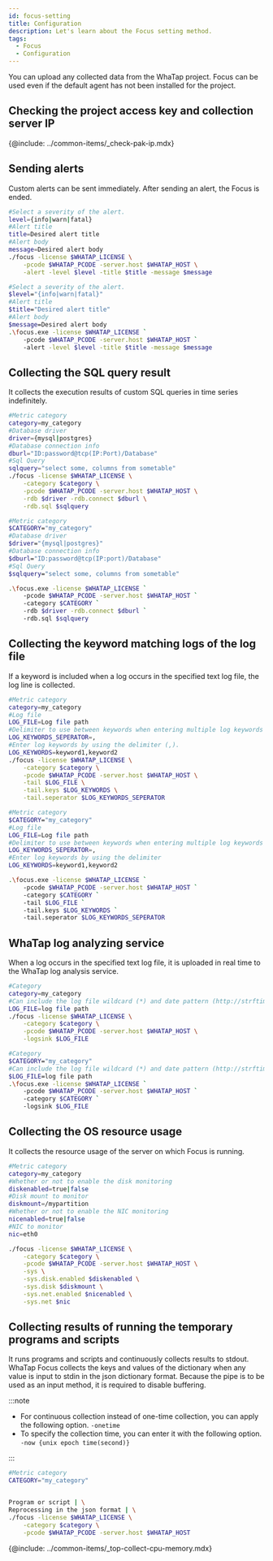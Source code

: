 ```yaml
---
id: focus-setting
title: Configuration
description: Let's learn about the Focus setting method.
tags:
  - Focus
  - Configuration
---
```



You can upload any collected data from the WhaTap project. Focus can be used even if the default agent has not been installed for the project.

## Checking the project access key and collection server IP

{@include: ../common-items/_check-pak-ip.mdx}

## Sending alerts

Custom alerts can be sent immediately. After sending an alert, the Focus is ended.

<Tabs groupId="operating-systems">
<TabItem value="lx" label="Linux Shell">

```bash title=SH
#Select a severity of the alert.
level={info|warn|fatal}
#Alert title
title=Desired alert title
#Alert body
message=Desired alert body
./focus -license $WHATAP_LICENSE \
    -pcode $WHATAP_PCODE -server.host $WHATAP_HOST \
    -alert -level $level -title $title -message $message
```

</TabItem>
<TabItem value="wd" label="Windows Powershell">

```bash title='SH'
#Select a severity of the alert.
$level="{info|warn|fatal}"
#Alert title
$title="Desired alert title"
#Alert body
$message=Desired alert body
.\focus.exe -license $WHATAP_LICENSE `
    -pcode $WHATAP_PCODE -server.host $WHATAP_HOST `
    -alert -level $level -title $title -message $message
```

</TabItem>
</Tabs>

## Collecting the SQL query result

It collects the execution results of custom SQL queries in time series indefinitely.

<Tabs groupId="operating-systems">
<TabItem value="lx" label="Linux Shell">

```bash title=SH
#Metric category
category=my_category
#Database driver
driver={mysql|postgres}
#Database connection info
dburl="ID:password@tcp(IP:Port)/Database"
#Sql Query
sqlquery="select some, columns from sometable"
./focus -license $WHATAP_LICENSE \
    -category $category \
    -pcode $WHATAP_PCODE -server.host $WHATAP_HOST \
    -rdb $driver -rdb.connect $dburl \
    -rdb.sql $sqlquery
```

</TabItem>
<TabItem value="wd" label="Windows Powershell">

```bash title='SH'
#Metric category
$CATEGORY="my_category"
#Database driver
$driver="{mysql|postgres}"
#Database connection info
$dburl="ID:password@tcp(IP:port)/Database"
#Sql Query
$sqlquery="select some, columns from sometable"

.\focus.exe -license $WHATAP_LICENSE `
    -pcode $WHATAP_PCODE -server.host $WHATAP_HOST `
    -category $CATEGORY `
    -rdb $driver -rdb.connect $dburl `
    -rdb.sql $sqlquery
```

</TabItem>
</Tabs>

## Collecting the keyword matching logs of the log file

If a keyword is included when a log occurs in the specified text log file, the log line is collected.

<Tabs groupId="operating-systems">
<TabItem value="lx" label="Linux Shell">

```bash title=SH
#Metric category
category=my_category
#Log file
LOG_FILE=Log file path
#Delimiter to use between keywords when entering multiple log keywords
LOG_KEYWORDS_SEPERATOR=,
#Enter log keywords by using the delimiter (,).
LOG_KEYWORDS=keyword1,keyword2
./focus -license $WHATAP_LICENSE \
    -category $category \
    -pcode $WHATAP_PCODE -server.host $WHATAP_HOST \
    -tail $LOG_FILE \
    -tail.keys $LOG_KEYWORDS \
    -tail.seperator $LOG_KEYWORDS_SEPERATOR
```

</TabItem>
<TabItem value="wd" label="Windows Powershell">

```bash title='SH'
#Metric category
$CATEGORY="my_category"
#Log file
LOG_FILE=Log file path
#Delimiter to use between keywords when entering multiple log keywords
LOG_KEYWORDS_SEPERATOR=,
#Enter log keywords by using the delimiter
LOG_KEYWORDS=keyword1,keyword2

.\focus.exe -license $WHATAP_LICENSE `
    -pcode $WHATAP_PCODE -server.host $WHATAP_HOST `
    -category $CATEGORY `
    -tail $LOG_FILE `
    -tail.keys $LOG_KEYWORDS `
    -tail.seperator $LOG_KEYWORDS_SEPERATOR
```

</TabItem>
</Tabs>

## WhaTap log analyzing service

When a log occurs in the specified text log file, it is uploaded in real time to the WhaTap log analysis service.

<Tabs groupId="operating-systems">
<TabItem value="lx" label="Linux Shell">

```bash title=SH
#Category
category=my_category
#Can include the log file wildcard (*) and date pattern (http://strftime.org)
LOG_FILE=log file path
./focus -license $WHATAP_LICENSE \
    -category $category \
    -pcode $WHATAP_PCODE -server.host $WHATAP_HOST \
    -logsink $LOG_FILE
```

</TabItem>
<TabItem value="wd" label="Windows Powershell">

```bash title='SH'
#Category
$CATEGORY="my_category"
#Can include the log file wildcard (*) and date pattern (http://strftime.org)
$LOG_FILE=log file path
.\focus.exe -license $WHATAP_LICENSE `
    -pcode $WHATAP_PCODE -server.host $WHATAP_HOST `
    -category $CATEGORY `
    -logsink $LOG_FILE
```

</TabItem>
</Tabs>

## Collecting the OS resource usage

It collects the resource usage of the server on which Focus is running.

```bash title='Linux Shell'
#Metric category
category=my_category
#Whether or not to enable the disk monitoring
diskenabled=true|false
#Disk mount to monitor
diskmount=/mypartition
#Whether or not to enable the NIC monitoring
nicenabled=true|false
#NIC to monitor
nic=eth0

./focus -license $WHATAP_LICENSE \
    -category $category \
    -pcode $WHATAP_PCODE -server.host $WHATAP_HOST \
    -sys \
    -sys.disk.enabled $diskenabled \
    -sys.disk $diskmount \
    -sys.net.enabled $nicenabled \
    -sys.net $nic
```

## Collecting results of running the temporary programs and scripts

It runs programs and scripts and continuously collects results to stdout. WhaTap Focus collects the keys and values of the dictionary when any value is input to stdin in the json dictionary format. Because the pipe is to be used as an input method, it is required to disable buffering.

:::note

- For continuous collection instead of one-time collection, you can apply the following option. `-onetime`
- To specify the collection time, you can enter it with the following option. `-now {unix epoch time(second)}`

:::

```bash title='Linux Shell'
#Metric category
CATEGORY="my_category"


Program or script | \
Reprocessing in the json format | \
./focus -license $WHATAP_LICENSE \
    -category $category \
    -pcode $WHATAP_PCODE -server.host $WHATAP_HOST
```

{@include: ../common-items/_top-collect-cpu-memory.mdx}
